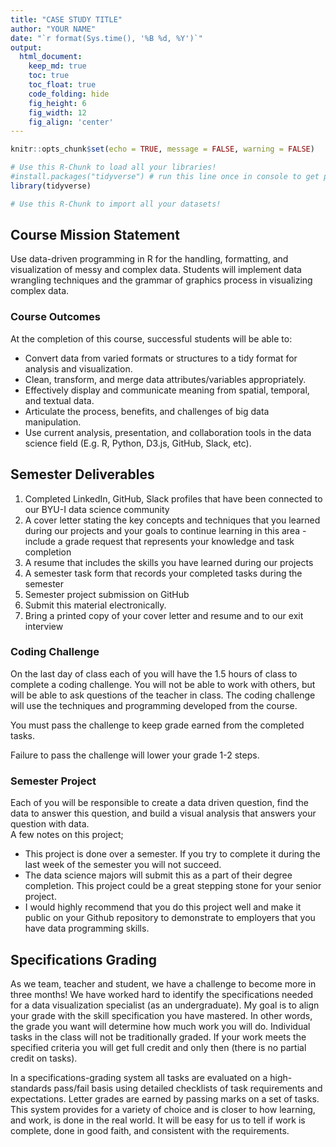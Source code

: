 ```yaml
---
title: "CASE STUDY TITLE"
author: "YOUR NAME"
date: "`r format(Sys.time(), '%B %d, %Y')`"
output:
  html_document:  
    keep_md: true
    toc: true
    toc_float: true
    code_folding: hide
    fig_height: 6
    fig_width: 12
    fig_align: 'center'
---
```


```r
knitr::opts_chunk$set(echo = TRUE, message = FALSE, warning = FALSE)
```

```r
# Use this R-Chunk to load all your libraries!
#install.packages("tidyverse") # run this line once in console to get package
library(tidyverse)

```

```r
# Use this R-Chunk to import all your datasets!

```

## Course Mission Statement

Use data-driven programming in R for the handling, formatting, and visualization of messy and complex data. Students will implement data wrangling techniques and the grammar of graphics process in visualizing complex data.

### Course Outcomes

At the completion of this course, successful students will be able to:

* Convert data from varied formats or structures to a tidy format for analysis and visualization.
* Clean, transform, and merge data attributes/variables appropriately.
* Effectively display and communicate meaning from spatial, temporal, and textual data.
* Articulate the process, benefits, and challenges of big data manipulation.
* Use current analysis, presentation, and collaboration tools in the data science field (E.g. R, Python, D3.js, GitHub, Slack, etc).

## Semester Deliverables

1. Completed LinkedIn, GitHub, Slack profiles that have been connected to our BYU-I data science community
2. A cover letter stating the key concepts and techniques that you learned during our projects and your goals to continue learning in this area - include a grade request that represents your knowledge and task completion
3. A resume that includes the skills you have learned during our projects
4. A semester task form that records your completed tasks during the semester
5. Semester project submission on GitHub
6. Submit this material electronically.
7. Bring a printed copy of your cover letter and resume and to our exit interview


### Coding Challenge

On the last day of class each of you will have the 1.5 hours of class to complete a coding challenge. You will not be able to work with others, but will be able to ask questions of the teacher in class. The coding challenge will use the techniques and programming developed from the course.

You must pass the challenge to keep grade earned from the completed tasks.

Failure to pass the challenge will lower your grade 1-2 steps.

### Semester Project

Each of you will be responsible to create a data driven question, find the data to answer this question, and build a visual analysis that answers your question with data.    
A few notes on this project;

* This project is done over a semester. If you try to complete it during the last week of the semester you will not succeed.
* The data science majors will submit this as a part of their degree completion. This project could be a great stepping stone for your senior project.
* I would highly recommend that you do this project well and make it public on your Github repository to demonstrate to employers that you have data programming skills.

## Specifications Grading

As we team, teacher and student, we have a challenge to become more in three months! We have worked hard to identify the specifications needed for a data visualization specialist (as an undergraduate). My goal is to align your grade with the skill specification you have mastered. In other words, the grade you want will determine how much work you will do. Individual tasks in the class will not be traditionally graded. If your work meets the specified criteria you will get full credit and only then (there is no partial credit on tasks).

In a specifications-grading system all tasks are evaluated on a high-standards pass/fail basis using detailed checklists of task requirements and expectations. Letter grades are earned by passing marks on a set of tasks. This system provides for a variety of choice and is closer to how learning, and work, is done in the real world. It will be easy for us to tell if work is complete, done in good faith, and consistent with the requirements.